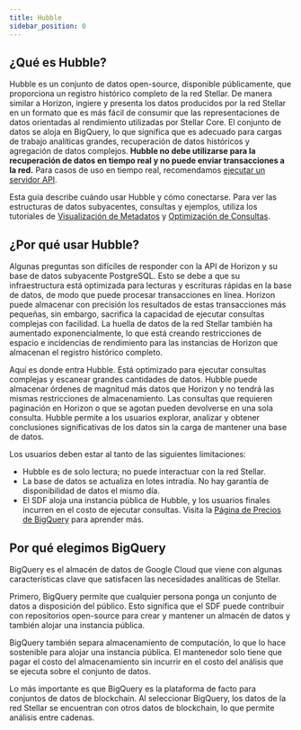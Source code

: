```yaml
---
title: Hubble
sidebar_position: 0
---
```


## ¿Qué es Hubble?

Hubble es un conjunto de datos open-source, disponible públicamente, que proporciona un registro histórico completo de la red Stellar. De manera similar a Horizon, ingiere y presenta los datos producidos por la red Stellar en un formato que es más fácil de consumir que las representaciones de datos orientadas al rendimiento utilizadas por Stellar Core. El conjunto de datos se aloja en BigQuery, lo que significa que es adecuado para cargas de trabajo analíticas grandes, recuperación de datos históricos y agregación de datos complejos. **Hubble no debe utilizarse para la recuperación de datos en tiempo real y no puede enviar transacciones a la red.** Para casos de uso en tiempo real, recomendamos [ejecutar un servidor API](../../apis/horizon/admin-guide/README.mdx).

Esta guía describe cuándo usar Hubble y cómo conectarse. Para ver las estructuras de datos subyacentes, consultas y ejemplos, utiliza los tutoriales de [Visualización de Metadatos](./analyst-guide/viewing-metadata.mdx) y [Optimización de Consultas](./analyst-guide/optimizing-queries.mdx).

## ¿Por qué usar Hubble?

Algunas preguntas son difíciles de responder con la API de Horizon y su base de datos subyacente PostgreSQL. Esto se debe a que su infraestructura está optimizada para lecturas y escrituras rápidas en la base de datos, de modo que puede procesar transacciones en línea. Horizon puede almacenar con precisión los resultados de estas transacciones más pequeñas, sin embargo, sacrifica la capacidad de ejecutar consultas complejas con facilidad. La huella de datos de la red Stellar también ha aumentado exponencialmente, lo que está creando restricciones de espacio e incidencias de rendimiento para las instancias de Horizon que almacenan el registro histórico completo.

Aquí es donde entra Hubble. Está optimizado para ejecutar consultas complejas y escanear grandes cantidades de datos. Hubble puede almacenar órdenes de magnitud más datos que Horizon y no tendrá las mismas restricciones de almacenamiento. Las consultas que requieren paginación en Horizon o que se agotan pueden devolverse en una sola consulta. Hubble permite a los usuarios explorar, analizar y obtener conclusiones significativas de los datos sin la carga de mantener una base de datos.

Los usuarios deben estar al tanto de las siguientes limitaciones:

- Hubble es de solo lectura; no puede interactuar con la red Stellar.
- La base de datos se actualiza en lotes intradía. No hay garantía de disponibilidad de datos el mismo día.
- El SDF aloja una instancia pública de Hubble, y los usuarios finales incurren en el costo de ejecutar consultas. Visita la [Página de Precios de BigQuery](https://cloud.google.com/bigquery/pricing#analysis_pricing_models) para aprender más.

## Por qué elegimos BigQuery

BigQuery es el almacén de datos de Google Cloud que viene con algunas características clave que satisfacen las necesidades analíticas de Stellar.

Primero, BigQuery permite que cualquier persona ponga un conjunto de datos a disposición del público. Esto significa que el SDF puede contribuir con repositorios open-source para crear y mantener un almacén de datos y también alojar una instancia pública.

BigQuery también separa almacenamiento de computación, lo que lo hace sostenible para alojar una instancia pública. El mantenedor solo tiene que pagar el costo del almacenamiento sin incurrir en el costo del análisis que se ejecuta sobre el conjunto de datos.

Lo más importante es que BigQuery es la plataforma de facto para conjuntos de datos de blockchain. Al seleccionar BigQuery, los datos de la red Stellar se encuentran con otros datos de blockchain, lo que permite análisis entre cadenas.
